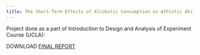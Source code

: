 ```yaml
---
title: The Short-Term Effects of Alcoholic Consumption on Athletic Abilities
---
```


Project done as a part of Introduction to Design and Analysis of Experiment Course (UCLA):

DOWNLOAD [FINAL REPORT](/101B_Final_Report.pdf)



